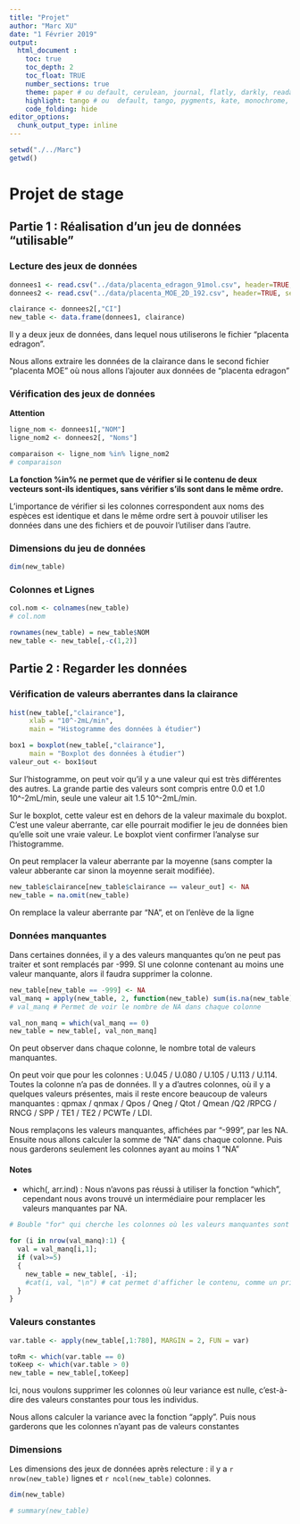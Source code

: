 ```yaml
---
title: "Projet"
author: "Marc XU"
date: "1 Février 2019"
output: 
  html_document :
    toc: true
    toc_depth: 2
    toc_float: TRUE
    number_sections: true
    theme: paper # ou default, cerulean, journal, flatly, darkly, readable, spacelab, united, cosmo, lumen, paper, sandstone, simplex, and yeti
    highlight: tango # ou  default, tango, pygments, kate, monochrome, espresso, zenburn, haddock, and textmate
    code_folding: hide
editor_options: 
  chunk_output_type: inline
---
```


```r
setwd("./../Marc")
getwd()
```

# Projet de stage

## Partie 1 : Réalisation d'un jeu de données "utilisable"

### Lecture des jeux de données
```r
donnees1 <- read.csv("../data/placenta_edragon_91mol.csv", header=TRUE, sep=";")
donnees2 <- read.csv("../data/placenta_MOE_2D_192.csv", header=TRUE, sep=";")

clairance <- donnees2[,"CI"]
new_table <- data.frame(donnees1, clairance)
```

Il y a deux jeux de données, dans lequel nous utiliserons le fichier "placenta edragon".

Nous allons extraire les données de la clairance dans le second fichier "placenta MOE" où nous allons l'ajouter aux données de "placenta edragon"

### Vérification des jeux de données 

  **Attention**

```r
ligne_nom <- donnees1[,"NOM"]
ligne_nom2 <- donnees2[, "Noms"]

comparaison <- ligne_nom %in% ligne_nom2
# comparaison
```

**La fonction %in% ne permet que de vérifier si le contenu de deux vecteurs sont-ils identiques, sans vérifier s'ils sont dans le même ordre.**

L'importance de vérifier si les colonnes correspondent aux noms des espèces est identique et dans le même ordre sert à pouvoir utiliser les données dans une des fichiers et de pouvoir l'utiliser dans l'autre.

### Dimensions du jeu de données
```r
dim(new_table)
```

### Colonnes et Lignes
```r
col.nom <- colnames(new_table)
# col.nom
```

```r
rownames(new_table) = new_table$NOM
new_table <- new_table[,-c(1,2)]
```

## Partie 2 : Regarder les données

### Vérification de valeurs aberrantes dans la clairance
```r
hist(new_table[,"clairance"],
     xlab = "10^-2mL/min",
     main = "Histogramme des données à étudier")
```

```r
box1 = boxplot(new_table[,"clairance"],
     main = "Boxplot des données à étudier")
valeur_out <- box1$out
```

Sur l'histogramme, on peut voir qu'il y a une valeur qui est très différentes des autres. La grande partie des valeurs sont compris entre 0.0 et 1.0 10^-2mL/min, seule une valeur ait 1.5 10^-2mL/min.

Sur le boxplot, cette valeur est en dehors de la valeur maximale du boxplot. C'est une valeur aberrante, car elle pourrait modifier le jeu de données bien qu'elle soit une vraie valeur. Le boxplot vient confirmer l'analyse sur l'histogramme.

On peut remplacer la valeur aberrante par la moyenne (sans compter la valeur abberante car sinon la moyenne serait modifiée).

```r
new_table$clairance[new_table$clairance == valeur_out] <- NA
new_table = na.omit(new_table)
```

On remplace la valeur aberrante par "NA", et on l'enlève de la ligne

### Données manquantes

Dans certaines données, il y a des valeurs manquantes qu'on ne peut pas traiter et sont remplacés par -999. SI une colonne contenant au moins une valeur manquante, alors il faudra supprimer la colonne. 

```r
new_table[new_table == -999] <- NA
val_manq = apply(new_table, 2, function(new_table) sum(is.na(new_table)))
# val_manq # Permet de voir le nombre de NA dans chaque colonne

val_non_manq = which(val_manq == 0)
new_table = new_table[, val_non_manq]
```

On peut observer dans chaque colonne, le nombre total de valeurs manquantes.

On peut voir que pour les colonnes : U.045 / U.080 / U.105 / U.113 / U.114. Toutes la colonne n'a pas de données.
Il y a d'autres colonnes, où il y a quelques valeurs présentes, mais il reste encore beaucoup de valeurs manquantes : qpmax / qnmax / Qpos / Qneg / Qtot / Qmean /Q2 /RPCG / RNCG / SPP / TE1 / TE2 / PCWTe / LDI.

Nous remplaçons les valeurs manquantes, affichées par "-999", par les NA. Ensuite nous allons calculer la somme de "NA" dans chaque colonne. Puis nous garderons seulement les colonnes ayant au moins 1 "NA"

#### Notes

  - which(, arr.ind) : Nous n'avons pas réussi à utiliser la fonction "which", cependant nous avons trouvé un intermédiaire pour remplacer les valeurs manquantes par NA.

``` R
# Bouble "for" qui cherche les colonnes où les valeurs manquantes sont supérieurs à un certain seuil.

for (i in nrow(val_manq):1) {
  val = val_manq[i,1];
  if (val>=5)
  {
    new_table = new_table[, -i];
    #cat(i, val, "\n") # cat permet d'afficher le contenu, comme un printf
  }
}
```

### Valeurs constantes

```r
var.table <- apply(new_table[,1:780], MARGIN = 2, FUN = var)

toRm <- which(var.table == 0)
toKeep <- which(var.table > 0)
new_table = new_table[,toKeep] 
```

Ici, nous voulons supprimer les colonnes où leur variance est nulle, c'est-à-dire des valeurs constantes pour tous les individus.

Nous allons calculer la variance avec la fonction "apply". Puis nous garderons que les colonnes n'ayant pas de valeurs constantes

### Dimensions

Les dimensions des jeux de données après relecture : il y a `r nrow(new_table)` lignes et `r ncol(new_table)` colonnes.

```r
dim(new_table)
```

```r
# summary(new_table)

```

```r
```

